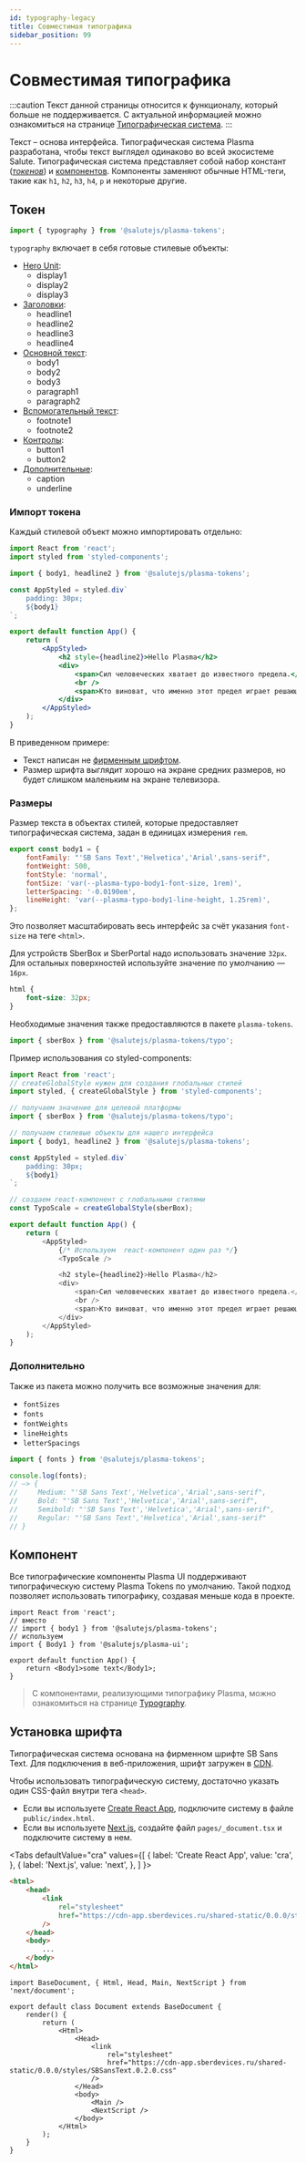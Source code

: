 ```yaml
---
id: typography-legacy
title: Совместимая типографика
sidebar_position: 99
---
```



# Совместимая типографика

:::caution
Текст данной страницы относится к функционалу, который больше не поддерживается. С актуальной информацией можно ознакомиться на странице [Типографическая система](../typography).
:::

Текст – основа интерфейса. Типографическая система Plasma разработана, чтобы текст выглядел одинаково во всей экосистеме Salute. Типографическая система представляет собой набор констант ([_токенов_](../tokens)) и [компонентов](../../components/typography). Компоненты заменяют обычные HTML-теги, такие как `h1`, `h2`, `h3`, `h4`, `p` и некоторые другие.


## Токен

```js
import { typography } from '@salutejs/plasma-tokens';
```

`typography` включает в себя готовые стилевые объекты:

- [Hero Unit](../../components/typography#hero-unit):
  - display1
  - display2
  - display3
- [Заголовки](../../components/typography#заголовки):
  - headline1
  - headline2
  - headline3
  - headline4
- [Основной текст](../../components/typography#основной-текст):
  - body1
  - body2
  - body3
  - paragraph1
  - paragraph2
- [Вспомогательный текст](../../components/typography#вспомогательный-текст):
  - footnote1
  - footnote2
- [Контролы](../../components/typography#контролы):
  - button1
  - button2
- [Дополнительные](../../components/typography#контролы):
  - caption
  - underline

### Импорт токена
Каждый стилевой объект можно импортировать отдельно:

```jsx title="App.tsx"
import React from 'react';
import styled from 'styled-components';

import { body1, headline2 } from '@salutejs/plasma-tokens';

const AppStyled = styled.div`
    padding: 30px;
    ${body1}
`;

export default function App() {
    return (
        <AppStyled>
            <h2 style={headline2}>Hello Plasma</h2>
            <div>
                <span>Сил человеческих хватает до известного предела.</span>
                <br />
                <span>Кто виноват, что именно этот предел играет решающую роль?</span>
            </div>
        </AppStyled>
    );
}
```

В приведенном примере:

- Текст написан не [фирменным шрифтом](#установка-шрифта).
- Размер шрифта выглядит хорошо на экране средних размеров, но будет слишком маленьким на экране телевизора.

### Размеры
Размер текста в объектах стилей, которые предоставляет типографическая система, задан в единицах измерения `rem`.

```js
export const body1 = {
    fontFamily: "'SB Sans Text','Helvetica','Arial',sans-serif",
    fontWeight: 500,
    fontStyle: 'normal',
    fontSize: 'var(--plasma-typo-body1-font-size, 1rem)',
    letterSpacing: '-0.0190em',
    lineHeight: 'var(--plasma-typo-body1-line-height, 1.25rem)',
};
```

Это позволяет масштабировать весь интерфейс за счёт указания `font-size` на теге `<html>`.

Для устройств SberBox и SberPortal надо использовать значение `32px`. Для остальных поверхностей используйте значение по умолчанию — `16px`.

```css
html {
    font-size: 32px;
}
```

Необходимые значения также предоставляются в пакете `plasma-tokens`.

```js
import { sberBox } from '@salutejs/plasma-tokens/typo';
```

Пример использования со styled-components:

```js title="App.tsx"
import React from 'react';
// createGlobalStyle нужен для создания глобальных стилей
import styled, { createGlobalStyle } from 'styled-components';

// получаем значение для целевой платформы
import { sberBox } from '@salutejs/plasma-tokens/typo';

// получаем стилевые объекты для нашего интерфейса
import { body1, headline2 } from '@salutejs/plasma-tokens';

const AppStyled = styled.div`
    padding: 30px;
    ${body1}
`;

// создаем react-компонент c глобальными стилями
const TypoScale = createGlobalStyle(sberBox);

export default function App() {
    return (
        <AppStyled>
            {/* Используем  react-компонент один раз */}
            <TypoScale />

            <h2 style={headline2}>Hello Plasma</h2>
            <div>
                <span>Сил человеческих хватает до известного предела.</span>
                <br />
                <span>Кто виноват, что именно этот предел играет решающую роль?</span>
            </div>
        </AppStyled>
    );
}
```

### Дополнительно
Также из пакета можно получить все возможные значения для:

- `fontSizes`
- `fonts`
- `fontWeights`
- `lineHeights`
- `letterSpacings`

```js
import { fonts } from '@salutejs/plasma-tokens';

console.log(fonts);
// –> {
//     Medium: "'SB Sans Text','Helvetica','Arial',sans-serif",
//     Bold: "'SB Sans Text','Helvetica','Arial',sans-serif",
//     Semibold: "'SB Sans Text','Helvetica','Arial',sans-serif",
//     Regular: "'SB Sans Text','Helvetica','Arial',sans-serif"
// }
```

## Компонент
Все типографические компоненты Plasma UI поддерживают типографическую систему Plasma Tokens по умолчанию. Такой подход позволяет использовать типографику, создавая меньше кода в проекте.

```tsx title="App.tsx"
import React from 'react';
// вместо
// import { body1 } from '@salutejs/plasma-tokens';
// используем
import { Body1 } from '@salutejs/plasma-ui';

export default function App() {
    return <Body1>some text</Body1>;
}
```

> С компонентами, реализующими типографику Plasma, можно ознакомиться на странице [Typography](../../components/typography).

## Установка шрифта
Типографическая система основана на фирменном шрифте SB Sans Text. Для подключения в веб-приложения, шрифт загружен в [CDN](https://ru.wikipedia.org/wiki/Content_Delivery_Network).

Чтобы использовать типографическую систему, достаточно указать один CSS-файл внутри тега `<head>`.

+ Если вы используете [Create React App](https://create-react-app.dev), подключите систему в файле `public/index.html`.
+ Если вы используете [Next.js](https://nextjs.org/), создайте файл `pages/_document.tsx` и подключите систему в нем.

<Tabs
  defaultValue="cra"
  values={[
    { label: 'Create React App', value: 'cra', },
    { label: 'Next.js', value: 'next', },
  ]
}>
<TabItem value="cra">

```html {3-6} title="public/index.html"
<html>
    <head>
        <link
            rel="stylesheet"
            href="https://cdn-app.sberdevices.ru/shared-static/0.0.0/styles/SBSansText.0.2.0.css"
        />
    </head>
    <body>
        ...
    </body>
</html>
```
</TabItem>
<TabItem value="next">

```tsx {8-11} title="pages/_document.tsx"
import BaseDocument, { Html, Head, Main, NextScript } from 'next/document';

export default class Document extends BaseDocument {
    render() {
        return (
            <Html>
                <Head>
                    <link
                        rel="stylesheet"
                        href="https://cdn-app.sberdevices.ru/shared-static/0.0.0/styles/SBSansText.0.2.0.css"
                    />
                </Head>
                <body>
                    <Main />
                    <NextScript />
                </body>
            </Html>
        );
    }
}
```
</TabItem>
</Tabs>
